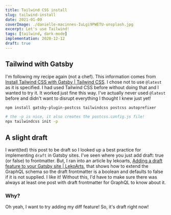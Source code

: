 ```yaml
---
title: Tailwind CSS install
slug: tailwind-install
date: 2021-01-09
coverImage: ./danielle-macinnes-IuLgi9PWETU-unsplash.jpg
excerpt: Let's use Tailwind!
tags: [tailwind, dark-mode]
implementation: 2020-12-12
draft: true
---
```


## Tailwind with Gatsby

I'm following my recipe again (not a chef). This information comes from [Install Tailwind CSS with Gatsby | Tailwind CSS](https://tailwindcss.com/docs/guides/gatsby). I chose not to use `@latest` as it is specified. I had used Tailwind CSS before without doing that and I wanted to try it. It worked just fine this way. I've actually never used `@latest` before and didn't want to disrupt everything I thought I knew just yet!

```bash
npm install gatsby-plugin-postcss tailwindcss postcss autoprefixer

# the -p is nice, it also creates the postcss.config.js file!
npx tailwindcss init -p
```

## A slight draft

I want(ted) this post to be draft so I looked up a best practice for implementing `draft` in Gatsby sites. I've seen where you just add draft: true (or false) to frontmatter. But, I ran into an article by lekoarts, [Adding a draft feature to your Gatsby site | LekoArts](https://www.lekoarts.de/en/blog/adding-a-draft-feature-to-your-gatsby-site), that shows how to extend the GraphQL schema so the draft frontmatter is a boolean and defaults to false if it is not supplied. I like it! Without this, I'd have to make sure there was always at least one post with draft frontmatter for GraphQL to know about it.

### Why?

Oh yeah, I want to try adding my diff feature! So, it's draft right now!
